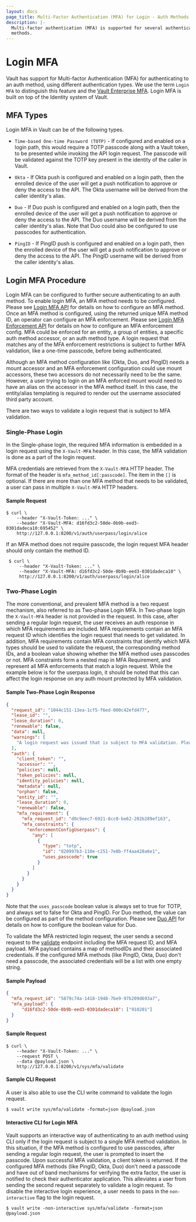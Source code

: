 ```yaml
---
layout: docs
page_title: Multi-Factor Authentication (MFA) for Login - Auth Methods
description: |-
  Multi-factor authentication (MFA) is supported for several authentication
  methods.
---
```

# Login MFA

Vault has support for Multi-factor Authentication (MFA) for authenticating to
an auth method, using different authentication types. We use the term `Login MFA` to distinguish
this feature and the [Vault Enterprise MFA](/docs/enterprise/mfa).
Login MFA is built on top of the Identity system of Vault.

## MFA Types

Login MFA in Vault can be of the following types.

- `Time-based One-time Password (TOTP)` - If configured and enabled on a login path,
  this would require a TOTP passcode along with a Vault token, to be presented
  while invoking the API login request. The passcode will be validated against the
  TOTP key present in the identity of the caller in Vault.

- `Okta` - If Okta push is configured and enabled on a login path, then the enrolled
  device of the user will get a push notification to approve or deny the access
  to the API. The Okta username will be derived from the caller identity's
  alias.

- `Duo` - If Duo push is configured and enabled on a login path, then the enrolled
  device of the user will get a push notification to approve or deny the access
  to the API. The Duo username will be derived from the caller identity's
  alias. Note that Duo could also be configured to use passcodes for authentication.

- `PingID` - If PingID push is configured and enabled on a login path, then the
  enrolled device of the user will get a push notification to approve or deny
  the access to the API. The PingID username will be derived from the caller
  identity's alias.

## Login MFA Procedure

Login MFA can be configured to further secure authenticating to an auth method. To enable login
MFA, an MFA method needs to be configured. Please see [Login MFA API](/api/secret/identity/mfa) for details
on how to configure an MFA method. Once an MFA method is configured, using the returned unique MFA method ID,
an operator can configure an MFA enforcement. Please see [Login MFA Enforcement API](/api/secret/identity/mfa/login-enforcement)
for details on how to configure an MFA enforcement config. MFA could be enforced for an entity, a group of
entities, a specific auth method accessor, or an auth method type. A login request that matches
any of the MFA enforcement restrictions is subject to further MFA validation,
like a one-time passcode, before being authenticated.

Although an MFA method configuration like (Okta, Duo, and PingID) needs a mount accessor and an MFA enforcement configuration
could use mount accessors, these two accessors do not necessarily need to be the same.
However, a user trying to login on an MFA enforced mount would need to have an alias on the accessor in the MFA method itself.
In this case, the entity/alias templating is required to render out the username associated third party account.

There are two ways to validate a login request that is subject to MFA validation.

 ### Single-Phase Login
 In the Single-phase login, the required MFA information is embedded in a login request using
 the `X-Vault-MFA` header. In this case, the MFA validation is done
 as a part of the login request.

 MFA credentials are retrieved from the `X-Vault-MFA` HTTP header. The format of
 the header is `mfa_method_id[:passcode]`. The item in the `[]` is optional. If there are more than
 one MFA method that needs to be validated, a user can pass in multiple `X-Vault-MFA` HTTP headers.

 #### Sample Request

 ```shell-session
 $ curl \
     --header "X-Vault-Token: ..." \
     --header "X-Vault-MFA: d16fd3c2-50de-0b9b-eed3-0301dadeca10:695452" \
     http://127.0.0.1:8200/v1/auth/userpass/login/alice
 ```

 If an MFA method does not require passcode, the login request MFA header should only contain the method ID.

 ```shell-session
  $ curl \
      --header "X-Vault-Token: ..." \
      --header "X-Vault-MFA: d16fd3c2-50de-0b9b-eed3-0301dadeca10" \
      http://127.0.0.1:8200/v1/auth/userpass/login/alice
  ```

 ### Two-Phase Login
 The more conventional, and prevalent MFA method is a two request mechanism, also referred to as Two-phase Login MFA.
 In Two-phase login the `X-Vault-MFA` header is not provided in the request. In this case, after sending a regular login request,
 the user receives an auth response in which MFA requirements are included. MFA requirements contain an MFA request ID
 which identifies the login request that needs to get validated. In addition, MFA requirements contain MFA constraints
 that identify which MFA types should be used to validate the request, the corresponding method IDs, and
 a boolean value showing whether the MFA method uses passcodes or not. MFA constraints form a nested map in MFA Requirement,
 and represent all MFA enforcements that match a login request. While the example below is for the userpass login, it should
 be noted that this can affect the login response on any auth mount protected by MFA validation.

#### Sample Two-Phase Login Response

```json
{
  "request_id": "1044c151-13ea-1cf5-f6ed-000c42efd477",
  "lease_id": "",
  "lease_duration": 0,
  "renewable": false,
  "data": null,
  "warnings": [
    "A login request was issued that is subject to MFA validation. Please make sure to validate the login by sending another request to mfa/validate endpoint."
  ],
  "auth": {
    "client_token": "",
    "accessor": "",
    "policies": null,
    "token_policies": null,
    "identity_policies": null,
    "metadata": null,
    "orphan": false,
    "entity_id": "",
    "lease_duration": 0,
    "renewable": false,
    "mfa_requirement": {
      "mfa_request_id": "d0c9eec7-6921-8cc0-be62-202b289ef163",
      "mfa_constraints": {
        "enforcementConfigUserpass": {
          "any": [
            {
              "type": "totp",
              "id": "820997b3-110e-c251-7e8b-ff4aa428a6e1",
              "uses_passcode": true
            }
          ]
        }
      }
    }
  }
}
```

 Note that the `uses_passcode` boolean value is always set to true for TOTP, and always set to false for Okta and PingID.
 For Duo method, the value can be configured as part of the method configuration.
 Please see [Duo API](/api/secret/identity/mfa/duo) for details
 on how to configure the boolean value for Duo.

 To validate the MFA restricted login request, the user sends a second request to the [validate](/api/system/mfa/validate)
 endpoint including the MFA request ID, and MFA payload. MFA payload contains a map of methodIDs and their associated credentials.
 If the configured MFA methods (like PingID, Okta, Duo) don't need a passcode, the associated
 credentials will be a list with one empty string.

#### Sample Payload

```json
{
  "mfa_request_id": "5879c74a-1418-1948-7be9-97b209d693a7",
  "mfa_payload": {
      "d16fd3c2-50de-0b9b-eed3-0301dadeca10": ["910201"]
  }
}
```

#### Sample Request

```shell-session
$ curl \
    --header "X-Vault-Token: ..." \
    --request POST \
    --data @payload.json \
    http://127.0.0.1:8200/v1/sys/mfa/validate
```

#### Sample CLI Request
A user is also able to use the CLI write command to validate the login request.

```shell-session
$ vault write sys/mfa/validate -format=json @payload.json
```

#### Interactive CLI for Login MFA
Vault supports an interactive way of authenticating to an auth method using CLI only if the
login request is subject to a single MFA method validation. In this situation, if the MFA method
is configured to use passcodes, after sending a regular login request, the user is prompted to
insert the passcode. Upon successful MFA validation, a client token is returned.
If the configured MFA methods (like PingID, Okta, Duo) don't need a passcode and have out of band
mechanisms for verifying the extra factor, the user is notified to check their authenticator application.
This alleviates a user from sending the second request separately to validate a login request.
To disable the interactive login experience, a user needs to pass in the `non-interactive` flag to the login request.

```shell-session
$ vault write -non-interactive sys/mfa/validate -format=json @payload.json
```
